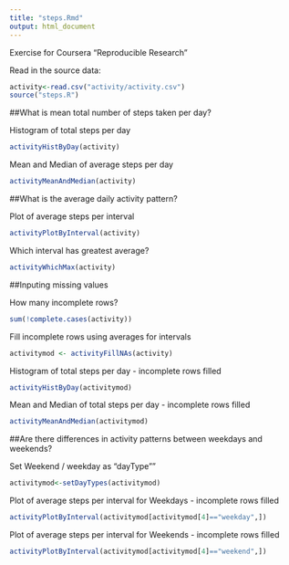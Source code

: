 ---
title: "steps.Rmd"
output: html_document
---

Exercise for Coursera "Reproducible Research"

Read in the source data:
```{r}
activity<-read.csv("activity/activity.csv")
source("steps.R")
```

##What is mean total number of steps taken per day?

Histogram of total steps per day

```{r}
activityHistByDay(activity)
```

Mean and Median of average steps per day

```{r}
activityMeanAndMedian(activity)
```

##What is the average daily activity pattern?

Plot of average steps per interval

```{r}
activityPlotByInterval(activity)
```

Which interval has greatest average?

```{r}
activityWhichMax(activity)
```

##Inputing missing values

How many incomplete rows?

```{r}
sum(!complete.cases(activity))
```

Fill incomplete rows using averages for intervals

```{r}
activitymod <- activityFillNAs(activity)
```


Histogram of total steps per day - incomplete rows filled

```{r}
activityHistByDay(activitymod)
```

Mean and Median of total steps per day - incomplete rows filled

```{r}
activityMeanAndMedian(activitymod)
```

##Are there differences in activity patterns between weekdays and weekends?

Set Weekend / weekday as "dayType""

```{r}
activitymod<-setDayTypes(activitymod)
```

Plot of average steps per interval for Weekdays - incomplete rows filled

```{r}
activityPlotByInterval(activitymod[activitymod[4]=="weekday",])
```


Plot of average steps per interval for Weekends - incomplete rows filled

```{r}
activityPlotByInterval(activitymod[activitymod[4]=="weekend",])
```

